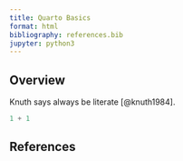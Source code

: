 ```yaml
---
title: Quarto Basics
format: html
bibliography: references.bib
jupyter: python3
---
```


## Overview

Knuth says always be literate [@knuth1984].

```python
1 + 1
```

## References